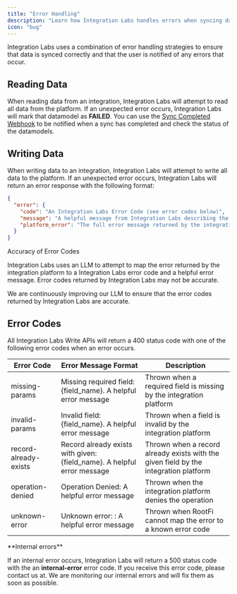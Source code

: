 ```yaml
---
title: "Error Handling"
description: "Learn how Integration Labs handles errors when syncing data and the types of errors that can occur."
icon: "bug"
---
```


Integration Labs uses a combination of error handling strategies to ensure that data is synced correctly and that the user is notified of any errors that occur.

## Reading Data

When reading data from an integration, Integration Labs will attempt to read all data from the platform. If an unexpected error occurs, Integration Labs will mark that datamodel as **FAILED**. You can use the [Sync Completed Webhook](webhooks#sync-completed-webhook) to be notified when a sync has completed and check the status of the datamodels.

## Writing Data

When writing data to an integration, Integration Labs will attempt to write all data to the platform. If an unexpected error occurs, Integration Labs will return an error response with the following format:

```json
{
  "error": {
    "code": "An Integration Labs Error Code (see error codes below)",
    "message": "A helpful message from Integration Labs describing the error after trying to parse the platform_error",
    "platform_error": "The full error message returned by the integration platform"
  }
}
```

<Note>
Accuracy of Error Codes

Integration Labs uses an LLM to attempt to map the error returned by the integration platform to a Integration Labs error code and a helpful error message. Error codes returned by Integration Labs may not be accurate.

We are continuously improving our LLM to ensure that the error codes returned by Integration Labs are accurate.

</Note>

## Error Codes

All Integration Labs Write APIs will return a 400 status code with one of the following error codes when an error occurs.

| Error Code            | Error Message Format                                                     | Description                                                                          |
| --------------------- | ------------------------------------------------------------------------ | ------------------------------------------------------------------------------------ |
| missing-params        | Missing required field: \{field_name}. A helpful error message           | Thrown when a required field is missing by the integration platform                  |
| invalid-params        | Invalid field: \{field_name}. A helpful error message                    | Thrown when a field is invalid by the integration platform                           |
| record-already-exists | Record already exists with given: \{field_name}. A helpful error message | Thrown when a record already exists with the given field by the integration platform |
| operation-denied      | Operation Denied: A helpful error message                                | Thrown when the integration platform denies the operation                            |
| unknown-error         | Unknown error: : A helpful error message                                 | Thrown when RootFi cannot map the error to a known error code                        |

<Warning>
**Internal errors**

If an internal error occurs, Integration Labs will return a 500 status code with the an **internal-error** error code.
If you receive this error code, please contact us at. We are monitoring our internal errors and will fix them as soon as possible.

</Warning>
